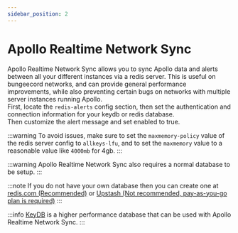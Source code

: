 ```yaml
---
sidebar_position: 2
---
```


# Apollo Realtime Network Sync
Apollo Realtime Network Sync allows you to sync Apollo data and alerts between all your different instances via a redis server. 
This is useful on bungeecord networks, and can provide general performance improvements, while also preventing certain bugs on networks with multiple server instances running Apollo. <br />
First, locate the `redis-alerts` config section, then set the authentication and connection information for your keydb or redis database. <br />
Then customize the alert message and set enabled to true.

:::warning
To avoid issues, make sure to set the `maxmemory-policy` value of the redis server config to `allkeys-lfu`, and to set the `maxmemory` value to a reasonable value like `4000mb` for 4gb.
:::

:::warning
Apollo Realtime Network Sync also requires a normal database to be setup.
:::

:::note
If you do not have your own database then you can create one at [redis.com (Recommended)](https://redis.com/) or [Upstash (Not recommended, pay-as-you-go plan is required)](https://upstash.com/)
:::

:::info
[KeyDB](https://docs.keydb.dev/docs/ppa-deb) is a higher performance database that can be used with Apollo Realtime Network Sync.
:::